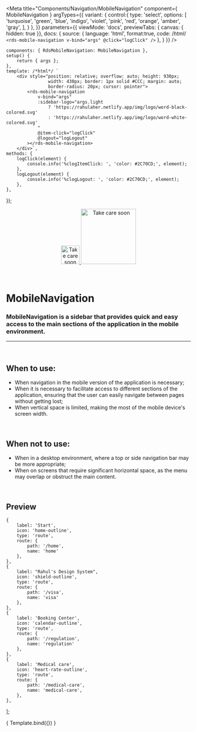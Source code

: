 
<Meta
	title="Components/Navigation/MobileNavigation"
	component={ MobileNavigation }
	argTypes={{
		variant: {
			control:{
				type: 'select',
				options: [
					'turquoise',
					'green',
					'blue',
					'indigo',
					'violet',
					'pink',
					'red',
					'orange',
					'amber',
					'gray',
				],
			}
		},
	}}
	parameters={{
		viewMode: 'docs',
		previewTabs: { canvas: { hidden: true }},
		docs: {
			source: {
				language: 'html',
				format:true,
				code: /*html*/
`<rds-mobile-navigation
	v-bind="args"
	@click="logClick"
/>`
			},
		}
	}}
/>

	components: { RdsMobileNavigation: MobileNavigation },
	setup() {
		return { args };
	},
	template: /*html*/ `
		<div style="position: relative; overflow: auto; height: 930px;
					width: 430px; border: 1px solid #CCC; margin: auto;
					border-radius: 20px; cursor: pointer">
			<rds-mobile-navigation
				v-bind="args"
				:sidebar-logo="args.light
					? 'https://rahulaher.netlify.app/img/logo/word-black-colored.svg'
					: 'https://rahulaher.netlify.app/img/logo/word-white-colored.svg'
				"
				@item-click="logClick"
				@logout="logLogout"
			></rds-mobile-navigation>
		</div>`,
	methods: {
		logClick(element) {
			console.info('%clogItemClick: ', 'color: #2C70CD;', element);
		},
		logLogout(element) {
			console.info('%clogLogout: ', 'color: #2C70CD;', element);
		},
	},
});

<div align="center" style={{display: 'flex'}}>
    <a href="https://rahulaher.netlify.app">
        <img src="https://rahulaher.netlify.app/img/logo/glyph-black-colored.svg" alt="Take care soon" width="50" />
        <img src="https://rahulaher.netlify.app/img/logo/word-black-colored.svg" alt="Take care soon" width="150" />
    </a>
</div>

<br />
<br />

# MobileNavigation

### MobileNavigation is a sidebar that provides quick and easy access to the main sections of the application in the mobile environment.
---
<br />

## When to use:
- When navigation in the mobile version of the application is necessary;
- When it is necessary to facilitate access to different sections of the application, ensuring that the user can easily navigate between pages without getting lost;
- When vertical space is limited, making the most of the mobile device's screen width.

<br />

## When not to use:
- When in a desktop environment, where a top or side navigation bar may be more appropriate;
- When on screens that require significant horizontal space, as the menu may overlap or obstruct the main content.

<br />

## Preview

	{
		label: 'Start',
		icon: 'home-outline',
		type: 'route',
		route: {
			path: '/home',
			name: 'home'
		},
	},
	{
		label: "Rahul's Design System",
		icon: 'shield-outline',
		type: 'route',
		route: {
			path: '/visa',
			name: 'visa'
		},
	},
	{
		label: 'Booking Center',
		icon: 'calendar-outline',
		type: 'route',
		route: {
			path: '/regulation',
			name: 'regulation'
		},
	},
	{
		label: 'Medical care',
		icon: 'heart-rate-outline',
		type: 'route',
		route: {
			path: '/medical-care',
			name: 'medical-care',
		},
	},
];

<Canvas>
	<Story
		name="MobileNavigation"
		args={{
			variant: 'indigo',
			light: true,
			sidebarLogo: 'https://rahulaher.netlify.app/img/logo/word-black-colored.svg',
			items: sideBarItems,
			activeItem: sideBarItems[1],
			user: {
				name: 'Joana Mendes',
				role: 'Administrator',
			},
			sticky: false,
		}}
	>
		{ Template.bind({}) }
	</Story>
</Canvas>

<ArgsTable story="MobileNavigation" />